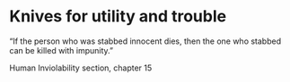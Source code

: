 # Knives for utility and trouble

“If the person who was stabbed innocent dies, then the one who stabbed can be killed with impunity.”

Human Inviolability section, chapter 15
